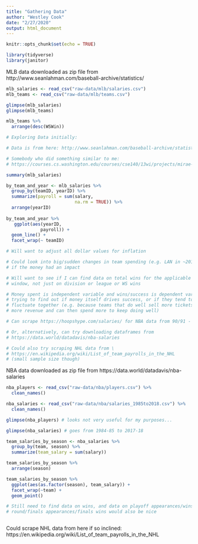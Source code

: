 ```yaml
---
title: "Gathering Data"
author: "Westley Cook"
date: "2/27/2020"
output: html_document
---
```


```r
knitr::opts_chunk$set(echo = TRUE)

library(tidyverse)
library(janitor)

```

MLB data downloaded as zip file from http://www.seanlahman.com/baseball-archive/statistics/

```r

mlb_salaries <- read_csv("raw-data/mlb/salaries.csv")
mlb_teams <- read_csv("raw-data/mlb/teams.csv")

glimpse(mlb_salaries)
glimpse(mlb_teams)

mlb_teams %>% 
  arrange(desc(WSWin))

# Exploring Data initially:

# Data is from here: http://www.seanlahman.com/baseball-archive/statistics/

# Somebody who did something similar to me:
# https://courses.cs.washington.edu/courses/cse140/13wi/projects/mirae-report.pdf

summary(mlb_salaries)

by_team_and_year <- mlb_salaries %>% 
  group_by(teamID, yearID) %>% 
  summarize(payroll = sum(salary,
                          na.rm = TRUE)) %>% 
  arrange(yearID)
 
by_team_and_year %>%   
   ggplot(aes(yearID,
             payroll)) +
  geom_line() +
  facet_wrap(~ teamID)

# Will want to adjust all dollar values for inflation

# Could look into big/sudden changes in team spending (e.g. LAN in ~2010) to see
# if the money had an impact

# Will want to see if I can find data on total wins for the applicable time
# window, not just on division or league or WS wins

# Money spent is independent variable and wins/success is dependent variable;
# trying to find out if money itself drives success, or if they tend to
# fluctuate together (e.g. because teams that do well sell more tickets and get
# more revenue and can then spend more to keep doing well)

# Can scrape https://hoopshype.com/salaries/ for NBA data from 90/91 - 2019/20

# Or, alternatively, can try downloading dataframes from 
# https://data.world/datadavis/nba-salaries

# Could also try scraping NHL data from \
# https://en.wikipedia.org/wiki/List_of_team_payrolls_in_the_NHL
# (small sample size though)


```

NBA data downloaded as zip file from https://data.world/datadavis/nba-salaries

```r

nba_players <- read_csv("raw-data/nba/players.csv") %>% 
  clean_names()

nba_salaries <- read_csv("raw-data/nba/salaries_1985to2018.csv") %>% 
  clean_names()

glimpse(nba_players) # looks not very useful for my purposes...

glimpse(nba_salaries) # goes from 1984-85 to 2017-18

team_salaries_by_season <- nba_salaries %>% 
  group_by(team, season) %>% 
  summarize(team_salary = sum(salary))

team_salaries_by_season %>% 
  arrange(season)

team_salaries_by_season %>% 
  ggplot(aes(as.factor(season), team_salary)) +
  facet_wrap(~team) +
  geom_point()

# Still need to find data on wins, and data on playoff appearances/wins in each
# round/finals appearances/finals wins would also be nice



```

Could scrape NHL data from here if so inclined:
https://en.wikipedia.org/wiki/List_of_team_payrolls_in_the_NHL
